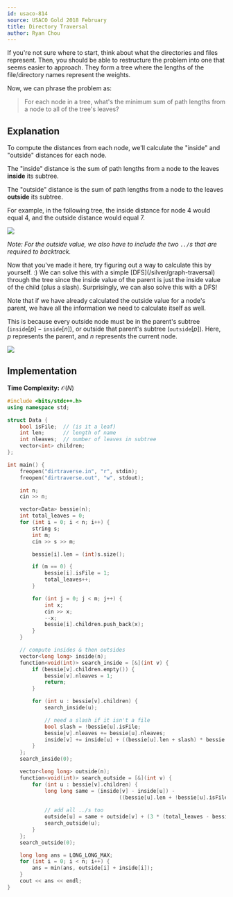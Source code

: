 ```yaml
---
id: usaco-814
source: USACO Gold 2018 February
title: Directory Traversal
author: Ryan Chou
---
```


<Spoiler title="Hint 1">
If you're not sure where to start, think about what the directories and files represent. Then, you should be able to restructure the problem into one that seems easier to approach.
</Spoiler>

<Spoiler title="Answer to Hint 1">
They form a tree where the lengths of the file/directory names represent the weights.

Now, we can phrase the problem as:

> For each node in a tree, what's the minimum sum of path lengths from a node to all of the tree's leaves?
</Spoiler>

<Spoiler title="Solution">

## Explanation

To compute the distances from each node, we'll calculate the "inside" and "outside" distances for each node.

The "inside" distance is the sum of path lengths from a node to the leaves **inside** its subtree.

The "outside" distance is the sum of path lengths from a node to the leaves **outside** its subtree.

For example, in the following tree, the inside distance for node $4$ would equal $4$, and the outside distance would equal $7$.

![](usaco-814/diagram.png)

*Note: For the outside value, we also have to include the two `../`s that are required to backtrack.*

<Optional title="Keep Thinking!">
Now that you've made it here, try figuring out a way to calculate this by yourself. :)
</Optional>


<Spoiler title="Calculating inside distances">
We can solve this with a simple [DFS](/silver/graph-traversal) through the tree since the inside value of the parent is just the inside value of the child (plus a slash).
</Spoiler>

<Spoiler title="Calculating outside distances">
Surprisingly, we can also solve this with a DFS!

Note that if we have already calculated the outside value for a node's parent, we have all the information we need to calculate itself as well.

This is because every outside node must be in the parent's subtree ($\texttt{inside}[p] - \texttt{inside}[n]$), or outside that parent's subtree ($\texttt{outside}[p]$). Here, $p$ represents the parent, and $n$ represents the current node.

![](usaco-814/outside.png)
</Spoiler>

## Implementation

**Time Complexity:** $\mathcal{O}(N)$

<LanguageSection>
<CPPSection>

```cpp
#include <bits/stdc++.h>
using namespace std;

struct Data {
	bool isFile;  // (is it a leaf)
	int len;      // length of name
	int nleaves;  // number of leaves in subtree
	vector<int> children;
};

int main() {
	freopen("dirtraverse.in", "r", stdin);
	freopen("dirtraverse.out", "w", stdout);

	int n;
	cin >> n;

	vector<Data> bessie(n);
	int total_leaves = 0;
	for (int i = 0; i < n; i++) {
		string s;
		int m;
		cin >> s >> m;

		bessie[i].len = (int)s.size();

		if (m == 0) {
			bessie[i].isFile = 1;
			total_leaves++;
		}

		for (int j = 0; j < m; j++) {
			int x;
			cin >> x;
			--x;
			bessie[i].children.push_back(x);
		}
	}

	// compute insides & then outsides
	vector<long long> inside(n);
	function<void(int)> search_inside = [&](int v) {
		if (bessie[v].children.empty()) {
			bessie[v].nleaves = 1;
			return;
		}

		for (int u : bessie[v].children) {
			search_inside(u);

			// need a slash if it isn't a file
			bool slash = !bessie[u].isFile;
			bessie[v].nleaves += bessie[u].nleaves;
			inside[v] += inside[u] + ((bessie[u].len + slash) * bessie[u].nleaves);
		}
	};
	search_inside(0);

	vector<long long> outside(n);
	function<void(int)> search_outside = [&](int v) {
		for (int u : bessie[v].children) {
			long long same = (inside[v] - inside[u]) -
									((bessie[u].len + !bessie[u].isFile) * (bessie[u].nleaves));
			
			// add all ../s too
			outside[u] = same + outside[v] + (3 * (total_leaves - bessie[u].nleaves));
			search_outside(u);
		}
	};
	search_outside(0);

	long long ans = LONG_LONG_MAX;
	for (int i = 0; i < n; i++) {
		ans = min(ans, outside[i] + inside[i]);
	}
	cout << ans << endl;
}
```
</CPPSection>
</LanguageSection>
</Spoiler>
